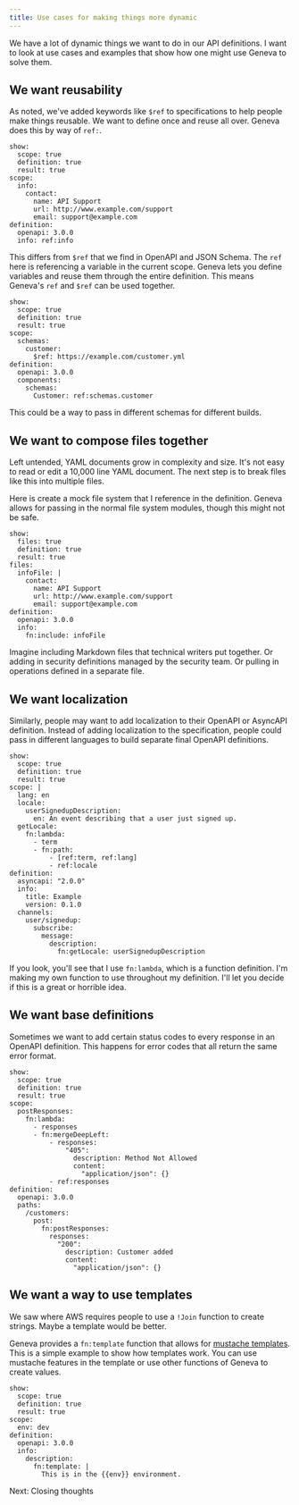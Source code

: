 ```yaml
---
title: Use cases for making things more dynamic
---
```



We have a lot of dynamic things we want to do in our API definitions. I want to look at use cases and examples that show how one might use Geneva to solve them.

## We want reusability

As noted, we've added keywords like `$ref` to specifications to help people make things reusable. We want to define once and reuse all over. Geneva does this by way of `ref:`.

```yaml:geneva-context
show:
  scope: true
  definition: true
  result: true
scope:
  info:
    contact:
      name: API Support
      url: http://www.example.com/support
      email: support@example.com
definition:
  openapi: 3.0.0
  info: ref:info
```

This differs from `$ref` that we find in OpenAPI and JSON Schema. The `ref` here is referencing a variable in the current scope. Geneva lets you define variables and reuse them through the entire definition. This means Geneva's `ref` and `$ref` can be used together.

```yaml:geneva-context
show:
  scope: true
  definition: true
  result: true
scope:
  schemas:
    customer:
      $ref: https://example.com/customer.yml
definition:
  openapi: 3.0.0
  components:
    schemas:
      Customer: ref:schemas.customer
```

This could be a way to pass in different schemas for different builds.

## We want to compose files together

Left untended, YAML documents grow in complexity and size. It's not easy to read or edit a 10,000 line YAML document. The next step is to break files like this into multiple files.

Here is create a mock file system that I reference in the definition. Geneva allows for passing in the normal file system modules, though this might not be safe.

```yaml:geneva-context
show:
  files: true
  definition: true
  result: true
files:
  infoFile: |
    contact:
      name: API Support
      url: http://www.example.com/support
      email: support@example.com
definition:
  openapi: 3.0.0
  info:
    fn:include: infoFile
```

Imagine including Markdown files that technical writers put together. Or adding in security definitions managed by the security team. Or pulling in operations defined in a separate file.

## We want localization

Similarly, people may want to add localization to their OpenAPI or AsyncAPI definition. Instead of adding localization to the specification, people could pass in different languages to build separate final OpenAPI definitions.

```yaml:geneva-context
show:
  scope: true
  definition: true
  result: true
scope: |
  lang: en
  locale:
    userSignedupDescription:
      en: An event describing that a user just signed up.
  getLocale:
    fn:lambda:
      - term
      - fn:path:
          - [ref:term, ref:lang]
          - ref:locale
definition:
  asyncapi: "2.0.0"
  info:
    title: Example
    version: 0.1.0
  channels:
    user/signedup:
      subscribe:
        message:
          description:
            fn:getLocale: userSignedupDescription
```

If you look, you'll see that I use `fn:lambda`, which is a function definition. I'm making my own function to use throughout my definition. I'll let you decide if this is a great or horrible idea.

## We want base definitions

Sometimes we want to add certain status codes to every response in an OpenAPI definition. This happens for error codes that all return the same error format.

```yaml:geneva-context
show:
  scope: true
  definition: true
  result: true
scope:
  postResponses:
    fn:lambda:
      - responses
      - fn:mergeDeepLeft:
          - responses:
              "405":
                description: Method Not Allowed
                content:
                  "application/json": {}
          - ref:responses
definition:
  openapi: 3.0.0
  paths:
    /customers:
      post:
        fn:postResponses:
          responses:
            "200":
              description: Customer added
              content:
                "application/json": {}
```

## We want a way to use templates

We saw where AWS requires people to use a `!Join` function to create strings. Maybe a template would be better.

Geneva provides a `fn:template` function that allows for [mustache templates](https://mustache.github.io/). This is a simple example to show how templates work. You can use mustache features in the template or use other functions of Geneva to create values.

```yaml:geneva-context
show:
  scope: true
  definition: true
  result: true
scope:
  env: dev
definition:
  openapi: 3.0.0
  info:
    description:
      fn:template: |
        This is in the {{env}} environment.
```

<SectionLink sectionName="closingThoughts">Next: Closing thoughts</SectionLink>
